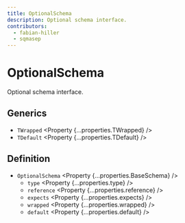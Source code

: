 ```yaml
---
title: OptionalSchema
description: Optional schema interface.
contributors:
  - fabian-hiller
  - sqmasep
---
```



# OptionalSchema

Optional schema interface.

## Generics

- `TWrapped` <Property {...properties.TWrapped} />
- `TDefault` <Property {...properties.TDefault} />

## Definition

- `OptionalSchema` <Property {...properties.BaseSchema} />
  - `type` <Property {...properties.type} />
  - `reference` <Property {...properties.reference} />
  - `expects` <Property {...properties.expects} />
  - `wrapped` <Property {...properties.wrapped} />
  - `default` <Property {...properties.default} />
